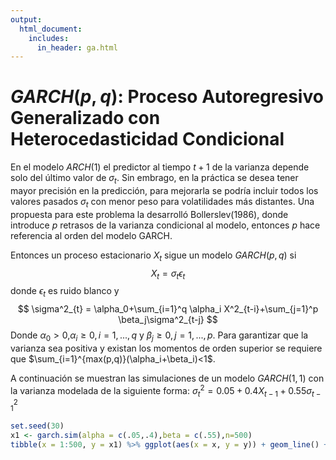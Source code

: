 ```yaml
---
output:
  html_document: 
    includes:
      in_header: ga.html
---
```

# $GARCH(p,q)$: Proceso Autoregresivo Generalizado con Heterocedasticidad Condicional

En el modelo $ARCH(1)$ el predictor al tiempo $t + 1$ de la
varianza depende solo del último valor de $\sigma_t$. Sin embrago, en la práctica se desea tener mayor precisión en la predicción, para mejorarla se podría incluir todos los valores pasados $\sigma_t$ con menor peso para volatilidades más distantes. 
Una propuesta para este problema la desarrolló Bollerslev(1986), donde introduce $p$ retrasos de la varianza condicional al modelo, entonces $p$ hace referencia al orden del modelo GARCH.

Entonces un proceso estacionario $X_t$ sigue un modelo $GARCH(p,q)$ si
$$
X_t=\sigma_t\epsilon_t
$$
donde $\epsilon_t$ es ruido blanco y
$$
\sigma^2_{t} = \alpha_0+\sum_{i=1}^q \alpha_i X^2_{t-i}+\sum_{j=1}^p \beta_j\sigma^2_{t-j}
$$
Donde $\alpha_0>0$,$\alpha_i\ge0, i=1,...,q$ y $\beta_j\ge0, j=1,...,p$. Para garantizar que la varianza sea positiva y existan los momentos de orden superior se requiere que $\sum_{i=1}^{max(p,q)}(\alpha_i+\beta_i)<1$.

A continuación se muestran las simulaciones de un modelo $GARCH(1,1)$ con la varianza modelada de la siguiente forma: $\sigma^2_{t}=0.05+ 0.4X_{t-1}+0.55\sigma^2_{t-1}$

```r
set.seed(30)
x1 <- garch.sim(alpha = c(.05,.4),beta = c(.55),n=500)
tibble(x = 1:500, y = x1) %>% ggplot(aes(x = x, y = y)) + geom_line() + general_theme + labs(x = "Tiempo", y = NULL)
```
